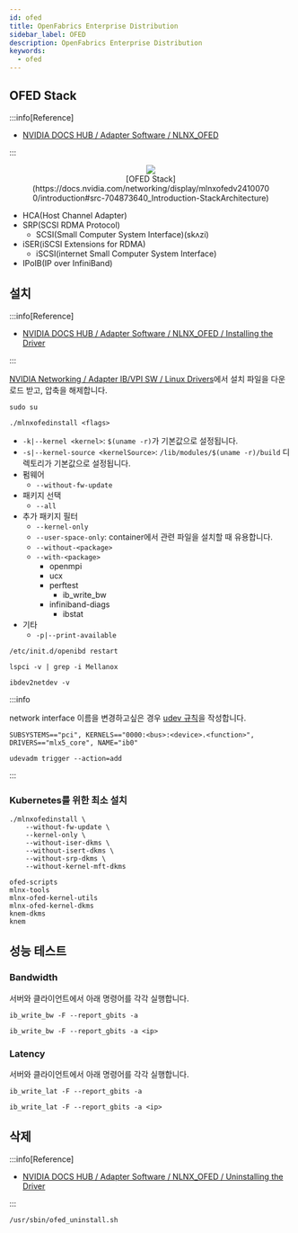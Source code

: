 ```yaml
---
id: ofed
title: OpenFabrics Enterprise Distribution
sidebar_label: OFED
description: OpenFabrics Enterprise Distribution
keywords:
  - ofed
---
```



## OFED Stack

:::info[Reference]

- [NVIDIA DOCS HUB / Adapter Software / NLNX_OFED](https://docs.nvidia.com/networking/software/adapter-software/index.html)

:::

<figure>
	<center>
		<img src={useBaseUrl("img/mlops/device/infiniband/ofed-stack.png")} />
		<br />
		<figcaption>
			[OFED
			Stack](https://docs.nvidia.com/networking/display/mlnxofedv24100700/introduction#src-704873640_Introduction-StackArchitecture)
		</figcaption>
	</center>
</figure>

- HCA(Host Channel Adapter)
- SRP(SCSI RDMA Protocol)
  - SCSI(Small Computer System Interface)(skʌzi)
- iSER(iSCSI Extensions for RDMA)
  - iSCSI(internet Small Computer System Interface)
- IPoIB(IP over InfiniBand)

## 설치

:::info[Reference]

- [NVIDIA DOCS HUB / Adapter Software / NLNX_OFED / Installing the Driver](https://docs.nvidia.com/networking/display/mlnxofedv24100700/installing+the+driver)

:::

[NVIDIA Networking / Adapter IB/VPI SW / Linux Drivers](https://network.nvidia.com/products/infiniband-drivers/linux/mlnx_ofed/)에서 설치 파일을 다운로드 받고, 압축을 해제합니다.

```shell
sudo su
```

```shell
./mlnxofedinstall <flags>
```

- `-k|--kernel <kernel>`: `$(uname -r)`가 기본값으로 설정됩니다.
- `-s|--kernel-source <kernelSource>`: `/lib/modules/$(uname -r)/build` 디렉토리가 기본값으로 설정됩니다.
- 펌웨어
  - `--without-fw-update`
- 패키지 선택
  - `--all`
- 추가 패키지 필터
  - `--kernel-only`
  - `--user-space-only`: container에서 관련 파일을 설치할 때 유용합니다.
  - `--without-<package>`
  - `--with-<package>`
    - openmpi
    - ucx
    - perftest
      - ib_write_bw
    - infiniband-diags
      - ibstat
- 기타
  - `-p|--print-available`

```shell
/etc/init.d/openibd restart
```

```shell
lspci -v | grep -i Mellanox
```

```shell
ibdev2netdev -v
```

:::info

network interface 이름을 변경하고싶은 경우 [udev 규칙](/docs/linux/kernel/udev)을 작성합니다.

```shell title="/etc/udev/rules.d/10-ib0.rules"
SUBSYSTEMS=="pci", KERNELS=="0000:<bus>:<device>.<function>", DRIVERS=="mlx5_core", NAME="ib0"
```

```shell
udevadm trigger --action=add
```

:::

### Kubernetes를 위한 최소 설치

```shell
./mlnxofedinstall \
    --without-fw-update \
    --kernel-only \
    --without-iser-dkms \
    --without-isert-dkms \
    --without-srp-dkms \
    --without-kernel-mft-dkms
```

```shell
ofed-scripts
mlnx-tools
mlnx-ofed-kernel-utils
mlnx-ofed-kernel-dkms
knem-dkms
knem
```

## 성능 테스트

### Bandwidth

서버와 클라이언트에서 아래 명령어를 각각 실행합니다.

```shell
ib_write_bw -F --report_gbits -a
```

```shell
ib_write_bw -F --report_gbits -a <ip>
```

### Latency

서버와 클라이언트에서 아래 명령어를 각각 실행합니다.

```shell
ib_write_lat -F --report_gbits -a
```

```shell
ib_write_lat -F --report_gbits -a <ip>
```

## 삭제

:::info[Reference]

- [NVIDIA DOCS HUB / Adapter Software / NLNX_OFED / Uninstalling the Driver](https://docs.nvidia.com/networking/display/mlnxofedv24100700/uninstalling+the+driver)

:::

```shell
/usr/sbin/ofed_uninstall.sh
```
